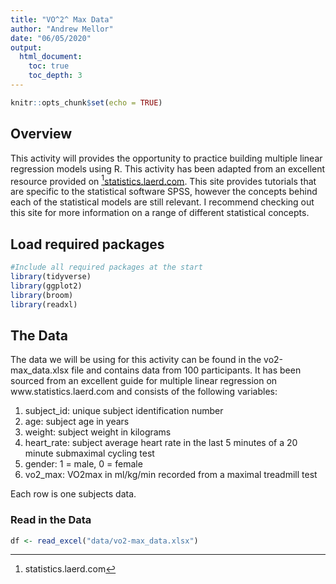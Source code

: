 ```yaml
---
title: "VO^2^ Max Data"
author: "Andrew Mellor"
date: "06/05/2020"
output:
  html_document:
    toc: true
    toc_depth: 3
---
```


```r
knitr::opts_chunk$set(echo = TRUE)
```

## Overview
This activity will provides the opportunity to practice building multiple linear regression models using R. This activity has been adapted from an excellent resource provided on ^[statistics.laerd.com][statistics.laerd.com](www.statistics.laerd.com). This site provides tutorials that are specific to the statistical software SPSS, however the concepts behind each of the statistical models are still relevant. I recommend checking out this site for more information on a range of different statistical concepts.

## Load required packages

```r
#Include all required packages at the start
library(tidyverse) 
library(ggplot2)
library(broom)
library(readxl)
```

## The Data
The data we will be using for this activity can be found in the vo2-max_data.xlsx file and contains data from 100 participants. It has been sourced from an excellent guide for multiple linear regression on www.statistics.laerd.com and consists of the following variables:

1. subject_id: unique subject identification number  
2. age: subject age in years  
3. weight: subject weight in kilograms  
4. heart_rate: subject average heart rate in the last 5 minutes of a 20 minute submaximal cycling test  
5. gender: 1 = male, 0 = female  
6. vo2_max: VO2max in ml/kg/min recorded from a maximal treadmill test  

Each row is one subjects data.

### Read in the Data

````R
df <- read_excel("data/vo2-max_data.xlsx")
````
